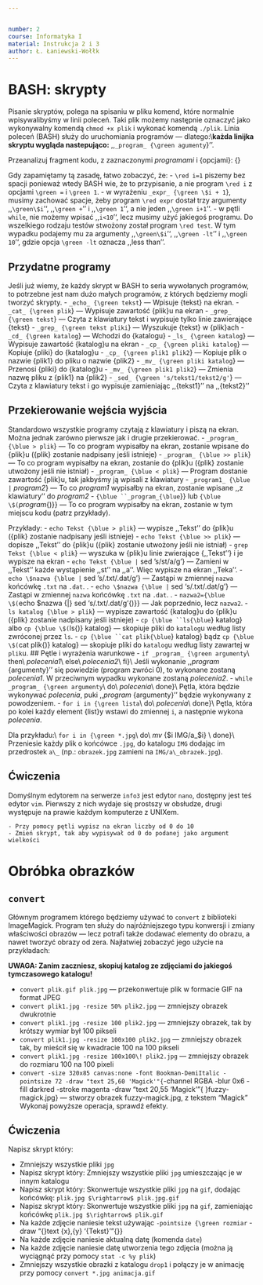 ```yaml
---


number: 2
course: Informatyka I
material: Instrukcja 2 i 3
author: Ł. Łaniewski-Wołłk
---
```


# BASH: skrypty
Pisanie skryptów, polega na spisaniu w pliku komend, które normalnie wpisywalibyśmy w linii poleceń. Taki plik możemy następnie oznaczyć jako wykonywalny komendą `chmod +x plik` i wykonać komendą `./plik`. Linia poleceń (BASH) służy do uruchomiania programów --- dlatego:\\**każda linijka skryptu wygląda nastepująco:** ,,`_program_ {\green agumenty`}''.

Przeanalizuj fragment kodu, z zaznaczonymi _programami_ i {\green opcjami}:
{\tt\\
_i=1_\\
while _test_ {\green \$i -lt 10}\\
do\\
_echo_ {\green \$i}\\
_cp_ {\green plik plik\_\$i}\\
_i=_\$(_expr_ {\green \$i + 1})\\
done\\
}

Gdy zapamiętamy tą zasadę, łatwo zobaczyć, że:
- `\red i=1` piszemy bez spacji ponieważ wtedy BASH wie, że to przypisanie, a nie program `\red i` z opcjami `\green =` i `\green 1`. 
- w wyrażeniu `_expr_ {\green \$i + 1`}, musimy zachować spacje, żeby program `\red expr` dostał trzy argumenty ,,`\green\$i`'', ,,`\green +`'' i ,,`\green 1`'', a nie jeden ,,`\green i+1`''.
- w pętli `while`, nie możemy wpisać ,,`i<10`'', lecz musimy użyć jakiegoś programu. Do wszelkiego rodzaju testów stwożony został program `\red test`. W tym wypadku podajemy mu za argumenty ,,`\green\$i`'', ,,`\green -lt`'' i ,,`\green 10`'', gdzie opcja `\green -lt` oznacza ,,less than''.

## Przydatne programy
Jeśli już wiemy, że każdy skrypt w BASH to seria wywołanych programów, to potrzebne jest nam dużo małych programów, z których będziemy mogli tworzyć skrypty.
- `_echo_ {\green tekst`} --- Wpisuje {\green tekst} na ekran.
- `_cat_ {\green plik`} --- Wypisuje zawartość {\green plik}u na ekran
- `_grep_ {\green tekst`} --- Czyta z klawiatury tekst i wypisuje tylko linie zawierające {\green tekst}
- `_grep_ {\green tekst pliki`} --- Wyszukuje {\green tekst} w {\green plik}ach
- `_cd_ {\green katalog`} --- Wchodzi do {\green katalogu}
- `_ls_ {\green katalog`} --- Wypisuje zawartość {\green katalog}u na ekran
- `_cp_ {\green pliki katalog`} --- Kopiuje {\green pliki} do {\green katalog}u
- `_cp_ {\green plik1 plik2`} --- Kopiuje plik o nazwie {\green plik1} do pliku o nazwie {\green plik2}
- `_mv_ {\green pliki katalog`} --- Przenosi {\green pliki} do {\green katalog}u
- `_mv_ {\green plik1 plik2`} --- Zmienia nazwę pliku z {\green plik1} na {\green plik2}
- `_sed_ {\green 's/tekst1/tekst2/g'`} --- Czyta z klawiatury tekst i go wypisuje zamieniając ,,{\green tekst1}'' na ,,{\green tekst2}''

## Przekierowanie wejścia wyjścia
Standardowo wszystkie programy czytają z klawiatury i piszą na ekran. Można jednak zarówno pierwsze jak i drugie przekierować.
- `_program_ {\blue > plik`} --- To co program wypisałby na ekran, zostanie wpisane do {\blue plik}u ({\blue plik} zostanie nadpisany jeśli istnieje)
- `_program_ {\blue >> plik`} --- To co program wypisałby na ekran, zostanie \uline{dopisane} do {\blue plik}u ({\blue plik} zostanie utwożony jeśli nie istniał)
- `_program_ {\blue < plik`} --- Program dostanie zawartość {\blue plik}u, tak jakbyśmy ją wpisali z klawiatury
- `_program1_ {\blue |` _program2_} --- To co _program1_ wypisałby na ekran, zostanie wpisane ,,z klawiatury'' do _program2_
- `{\blue ``_program_{\blue `}} lub `{\blue \$(`_program_{\blue )}} --- To co program wypisałby na ekran, zostanie \uline{wklejone} w tym miejscu kodu (patrz przykłady). \uline{Znak `\blue `` jest na klawiaturze przy tyldzie `\textasciitilde{`}.}

Przykłady:
- `echo Tekst {\blue > plik`} --- wypisze ,,Tekst'' do {\blue plik}u ({\blue plik} zostanie nadpisany jeśli istnieje)
- `echo Tekst {\blue >> plik`} --- dopisze ,,Tekst'' do {\blue plik}u ({\blue plik} zostanie utwożony jeśli nie istniał)
- `grep Tekst {\blue < plik`} --- wyszuka w {\blue plik}u linie zwierające {\green ,,Tekst''} i je wypisze na ekran
- `echo Tekst {\blue |` sed 's/st/a/g'} --- Zamieni w ,,Tekst'' każde wystąpienie ,,st'' na ,,a''. Więc wypisze na ekran ,,Teka''.
- `echo \$nazwa {\blue |` sed 's/\.txt/.dat/g'} --- Zastąpi w zmiennej `nazwa` końcówkę `.txt` na `.dat`. \uline{Rezultat wypisze na ekran}.
- `echo \$nazwa {\blue |` sed 's/\.txt/.dat/g'} --- Zastąpi w zmiennej `nazwa` końcówkę `.txt` na `.dat`. \uline{Rezultat wypisze na ekran}.
- `nazwa2={\blue \$(`echo \$nazwa {\blue |} sed 's/\.txt/.dat/g'{\blue )}} --- Jak poprzednio, lecz \uline{rezultat wypisze do zmiennej} `nazwa2`.
- `ls katalog {\blue > plik`} --- wypisze zawartość {\green katalog}u do {\blue plik}u ({\blue plik} zostanie nadpisany jeśli istnieje)
- `cp {\blue ``ls{\blue `} katalog} albo `cp {\blue \$(`ls{\blue )} katalog} --- skopiuje pliki do `katalog`u według listy zwróconej przez `ls`.
- `cp {\blue ``cat plik{\blue `} katalog} bądz `cp {\blue \$(`cat plik{\blue )} katalog} --- skopiuje pliki do `katalog`u według listy zawartej w `plik`u.
## Pętle i wyrażenia warunkowe
- `if _program_ {\green argumenty`\\
then\\
_polecenia1_\\
else\\
_polecenia2_\\
fi}\\
Jeśli wykonanie ,,_program_ {\green argumenty}'' się powiedzie (program zwróci $0$), to wykonane zostaną _polecenia1_. W przeciwnym wypadku wykonane zostaną _polecenia2_.
- `while _program_ {\green argumenty`\\
do\\
_polecenia_\\
done}\\
Pętla, która będzie wykonywać _polecenia_, puki ,,_program_ {\green argumenty}'' będzie wykonywany z powodzeniem.
- `for i in {\green lista`\\
do\\
_polecenia_\\
done}\\
Pętla, która po kolei każdy element {\green list}y wstawi do zmiennej `i`, a następnie wykona _polecenia_.

Dla przykładu:\\
`for i in {\green *.jpg`\\
do\\
_mv_ {\green \$i IMG/a\_\$i} \\
done}\\
Przeniesie każdy plik o końcówce `.jpg`, do katalogu `IMG` dodając im przedrostek `a\_` (np.: `obrazek.jpg` zamieni na `IMG/a\_obrazek.jpg`).

## Ćwiczenia

Domyślnym edytorem na serwerze `info3 ` jest edytor `nano `, dostępny jest teś edytor `vim `. Pierwszy z nich wydaje się prostszy w obsłudze, drugi występuje na prawie każdym komputerze z UNIXem.

	- Przy pomocy pętli wypisz na ekran liczby od 0 do 10
	- Zmień skrypt, tak aby wypisywał od 0 do podanej jako argument wielkości


# Obróbka obrazków
## `convert`
Głównym programem którego będziemy używać to `convert` z biblioteki ImageMagick. Program ten służy do najróżniejszego typu konwersji i zmiany właściwości obrazów --- lecz potrafi także dodawać elementy do obrazu, a nawet tworzyć obrazy od zera. Najłatwiej zobaczyć jego użycie na przykładach:

**UWAGA: Zanim zaczniesz, skopiuj katalog ze zdjęciami do jakiegoś tymczasowego katalogu!**

- `convert plik.gif plik.jpg` --- przekonwertuje plik w formacie GIF na format JPEG
- `convert plik1.jpg -resize 50% plik2.jpg` --- zmniejszy obrazek dwukrotnie
- `convert plik1.jpg -resize 100 plik2.jpg` --- zmniejszy obrazek, tak by krótszy wymiar był 100 pikseli
- `convert plik1.jpg -resize 100x100 plik2.jpg` --- zmniejszy obrazek tak, by mieścił się w kwadracie 100 na 100 pikseli
- `convert plik1.jpg -resize 100x100\! plik2.jpg` --- zmniejszy obrazek \uline{dokładnie} do rozmiaru 100 na 100 pixeli
- `convert -size 320x85 canvas:none -font Bookman-DemiItalic -pointsize 72 -draw "text 25,60 'Magick'"{ `-channel RGBA -blur 0x6 -fill darkred -stroke magenta -draw "text 20,55 'Magick'"{ }fuzzy-magick.jpg} --- stworzy obrazek fuzzy-magick.jpg, z tekstem "Magick"
Wykonaj powyższe operacja, sprawdź efekty.


## Ćwiczenia
Napisz skrypt który:

- Zmniejszy wszystkie pliki `jpg`
- Napisz skrypt który: Zmniejszy wszystkie pliki `jpg` umieszczając je w innym katalogu
- Napisz skrypt który: Skonwertuje wszystkie pliki `jpg` na `gif`, dodając końcówkę: `plik.jpg $\rightarrow$ plik.jpg.gif`
- Napisz skrypt który: Skonwertuje wszystkie pliki `jpg` na `gif`, zamieniając końcówkę `plik.jpg $\rightarrow$ plik.gif`
- Na każde zdjęcie naniesie tekst używając `-pointsize {\green rozmiar` -draw "{}text {\green x},{\green y} '{\green Tekst}'"{}}
- Na każde zdjęcie naniesie aktualną datę (komenda `date`)
- Na każde zdjęcie naniesie datę utworzenia tego zdjęcia (można ją wyciągnąć przy pomocy `stat -c %y plik`)
- Zmniejszy wszystkie obrazki z katalogu `drop1` i połączy je w animację przy pomocy `convert *.jpg animacja.gif`


